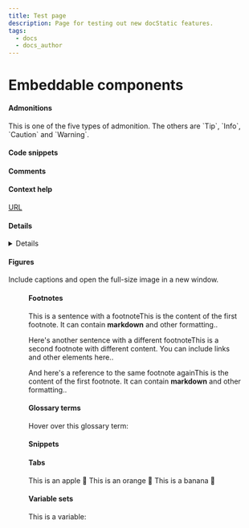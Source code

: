 ```yaml
---
title: Test page
description: Page for testing out new docStatic features.
tags:
  - docs
  - docs_author
---
```


# Embeddable components

#### Admonitions

<Admonition type="note" title="Note Title">
  This is one of the five types of admonition. The others are `Tip`, `Info`, `Caution` and `Warning`.
</Admonition>

#### Code snippets

<CodeSnippet title="This is a code snippet from a file:" language="xml" filepath="example.xml" />

#### Comments

<!-- hidden comment="This comment will not be visible, even by inspecting the output." -->

#### Context help

[URL](#csh)

<a id="csh" />

#### Details

<Details summary="This is an expanding block.">
  Here are the details.
</Details>

#### Figures

Include captions and open the full-size image in a new window.

<Figure img="/img/docStaticDemo.jpg" caption="An image." size="100%" />

#### Footnotes

This is a sentence with a footnote<Footnote summary="1st footnote.">This is the content of the first footnote. It can contain **markdown** and other formatting.</Footnote>.

Here's another sentence with a different footnote<Footnote summary="2nd footnote">This is a second footnote with different content. You can include links and other elements here.</Footnote>.

And here's a reference to the same footnote again<Footnote summary="1st footnote">This is the content of the first footnote. It can contain **markdown** and other formatting.</Footnote>.

#### Glossary terms

Hover over this glossary term: <GlossaryTerm termKey="single-sourcing" />

#### Snippets

<Snippet filepath="example.mdx" />

#### Tabs

<Tabs>
  <TabItem value="apple" label="Apple">
    This is an apple 🍎
  </TabItem>

  <TabItem value="orange" label="Orange">
    This is an orange 🍊
  </TabItem>

  <TabItem value="banana" label="Banana">
    This is a banana 🍌
  </TabItem>
</Tabs>

#### Variable sets

This is a variable: <VariableSet setKey="writing-terms" variableKey="single-sourcing" />
